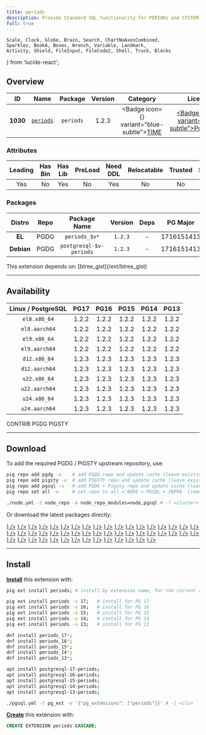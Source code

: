 ```yaml
---
title: periods
description: Provide Standard SQL functionality for PERIODs and SYSTEM VERSIONING
full: true
---
```


    Scale, Clock, Globe, Brain, Search, ChartNoAxesCombined,
    Sparkles, BookA, Boxes, Wrench, Variable, Landmark,
    Activity, Shield, FileInput, FileCode2, Shell, Truck, Blocks
} from 'lucide-react';

## Overview

| <TooltipIconButton tooltip="Extension unique identifier" side="top">ID</TooltipIconButton> | <TooltipIconButton tooltip="Extension name" side="top">Name</TooltipIconButton> | <TooltipIconButton tooltip="Package name for installation" side="top">Package</TooltipIconButton> | <TooltipIconButton tooltip="Latest available extension version" side="top">Version</TooltipIconButton> | <TooltipIconButton tooltip="Extension category" side="top">Category</TooltipIconButton> | <TooltipIconButton tooltip="Open source license" side="top">License</TooltipIconButton> | <TooltipIconButton tooltip="Programming language" side="top">Lang</TooltipIconButton> |
|:--------:|:--------:|:----------:|:--------------:|:---------------------------------------:|:------------------------------------------------------:|:----:|
| **1030** | [`periods`](https://github.com/xocolatl/periods) | `periods` | 1.2.3 | <Badge icon={<Clock />} variant="blue-subtle"><a href="/ext/time" className="no-underline">TIME</a></Badge> | <a href="/ext/list/license#postgresql" className="no-underline"><Badge icon={<Scale />} variant="blue-subtle">PostgreSQL</Badge></a> | <a href="/ext/list/lang#c"><Badge icon={<FileCode2 />} variant="blue-subtle">C</Badge></a> |

### Attributes

| <TooltipIconButton tooltip="The Primary Leading extension in the Package" side="top">Leading</TooltipIconButton> | <TooltipIconButton tooltip="Contains binary utils" side="top">Has Bin</TooltipIconButton> | <TooltipIconButton tooltip="Contains .so shared library files" side="top">Has Lib</TooltipIconButton> | <TooltipIconButton tooltip="Requires preloading via shared_preload_libraries" side="top">PreLoad</TooltipIconButton> | <TooltipIconButton tooltip="Requires CREATE EXTENSION DDL command" side="top">Need DDL</TooltipIconButton> | <TooltipIconButton tooltip="Can be installed in any schema" side="top">Relocatable</TooltipIconButton> | <TooltipIconButton tooltip="Can be created by non-superuser" side="top">Trusted</TooltipIconButton> | <TooltipIconButton tooltip="Schemas used by this extension" side="top">Schemas</TooltipIconButton> |
|:-------:|:-------:|:-------:|:-------:|:--------:|:-----------:|:-------:|:-------:|
| Yes | No | Yes | No | Yes | No | No | - |

### Packages

| <TooltipIconButton tooltip="Linux distribution family, EL or Debian" side="top">Distro</TooltipIconButton> | <TooltipIconButton tooltip="Package repository" side="top">Repo</TooltipIconButton> | <TooltipIconButton tooltip="The RPM/DEB Package Name Pattern (replace $v with real pg major)" side="top">Package Name</TooltipIconButton> | <TooltipIconButton tooltip="Latest package version" side="top">Version</TooltipIconButton> | <TooltipIconButton tooltip="RPM/DEB Package dependencies" side="top">Deps</TooltipIconButton> | <TooltipIconButton tooltip="Available in these PostgreSQL Major Versions" side="top">PG Major</TooltipIconButton> |
|:----------:|:--------:|:------------------------:|:-----------:|:------------:|:------------------:|
|   **EL**   | <Badge variant="blue-subtle"><span className="font-bold">PGDG</span></Badge> | `periods_$v*` | `1.2.3` | - | <Badge variant="green-subtle">17</Badge><Badge variant="green-subtle">16</Badge><Badge variant="green-subtle">15</Badge><Badge variant="green-subtle">14</Badge><Badge variant="green-subtle">13</Badge> |
| **Debian** | <Badge variant="blue-subtle"><span className="font-bold">PGDG</span></Badge> | `postgresql-$v-periods` | `1.2.3` | - | <Badge variant="green-subtle">17</Badge><Badge variant="green-subtle">16</Badge><Badge variant="green-subtle">15</Badge><Badge variant="green-subtle">14</Badge><Badge variant="green-subtle">13</Badge> |


<Callout title="Dependencies" type="warn">
    This extension depends on: [btree_gist](/ext/btree_gist)
</Callout>


------

## Availability

| <TooltipIconButton tooltip="Linux Distro Arch / PostgreSQL Major Version" side="top">Linux / PostgreSQL </TooltipIconButton> | **PG17** | **PG16** | **PG15** | **PG14** | **PG13** |
|:-----:|:-----:|:-----:|:-----:|:-----:|:-----:|
| `el8.x86_64` | <Badge variant="blue-subtle">1.2.2</Badge> | <Badge variant="blue-subtle">1.2.2</Badge> | <Badge variant="blue-subtle">1.2.2</Badge> | <Badge variant="blue-subtle">1.2.2</Badge> | <Badge variant="blue-subtle">1.2.2</Badge> |
| `el8.aarch64` | <Badge variant="blue-subtle">1.2.2</Badge> | <Badge variant="blue-subtle">1.2.2</Badge> | <Badge variant="blue-subtle">1.2.2</Badge> | <Badge variant="blue-subtle">1.2.2</Badge> | <Badge variant="blue-subtle">1.2.2</Badge> |
| `el9.x86_64` | <Badge variant="blue-subtle">1.2.2</Badge> | <Badge variant="blue-subtle">1.2.2</Badge> | <Badge variant="blue-subtle">1.2.2</Badge> | <Badge variant="blue-subtle">1.2.2</Badge> | <Badge variant="blue-subtle">1.2.2</Badge> |
| `el9.aarch64` | <Badge variant="blue-subtle">1.2.2</Badge> | <Badge variant="blue-subtle">1.2.2</Badge> | <Badge variant="blue-subtle">1.2.2</Badge> | <Badge variant="blue-subtle">1.2.2</Badge> | <Badge variant="blue-subtle">1.2.2</Badge> |
| `d12.x86_64` | <Badge variant="blue-subtle">1.2.3</Badge> | <Badge variant="blue-subtle">1.2.3</Badge> | <Badge variant="blue-subtle">1.2.3</Badge> | <Badge variant="blue-subtle">1.2.3</Badge> | <Badge variant="blue-subtle">1.2.3</Badge> |
| `d12.aarch64` | <Badge variant="blue-subtle">1.2.3</Badge> | <Badge variant="blue-subtle">1.2.3</Badge> | <Badge variant="blue-subtle">1.2.3</Badge> | <Badge variant="blue-subtle">1.2.3</Badge> | <Badge variant="blue-subtle">1.2.3</Badge> |
| `u22.x86_64` | <Badge variant="blue-subtle">1.2.3</Badge> | <Badge variant="blue-subtle">1.2.3</Badge> | <Badge variant="blue-subtle">1.2.3</Badge> | <Badge variant="blue-subtle">1.2.3</Badge> | <Badge variant="blue-subtle">1.2.3</Badge> |
| `u22.aarch64` | <Badge variant="blue-subtle">1.2.3</Badge> | <Badge variant="blue-subtle">1.2.3</Badge> | <Badge variant="blue-subtle">1.2.3</Badge> | <Badge variant="blue-subtle">1.2.3</Badge> | <Badge variant="blue-subtle">1.2.3</Badge> |
| `u24.x86_64` | <Badge variant="blue-subtle">1.2.3</Badge> | <Badge variant="blue-subtle">1.2.3</Badge> | <Badge variant="blue-subtle">1.2.3</Badge> | <Badge variant="blue-subtle">1.2.3</Badge> | <Badge variant="blue-subtle">1.2.3</Badge> |
| `u24.aarch64` | <Badge variant="blue-subtle">1.2.3</Badge> | <Badge variant="blue-subtle">1.2.3</Badge> | <Badge variant="blue-subtle">1.2.3</Badge> | <Badge variant="blue-subtle">1.2.3</Badge> | <Badge variant="blue-subtle">1.2.3</Badge> |

<Badge variant="green-subtle"><span className="font-black">CONTRIB</span></Badge> <Badge variant="blue-subtle"><span className="font-black">PGDG</span></Badge> <Badge variant="amber-subtle"><span className="font-black">PIGSTY</span></Badge>

------

## Download

To add the required PGDG / PIGSTY upstream repository, use:

```bash tab="pig"
pig repo add pgdg -u    # add PGDG repo and update cache (leave existing repos)
pig repo add pigsty -u  # add PIGSTY repo and update cache (leave existing repos)
pig repo add pgsql -u   # add PGDG + Pigsty repo and update cache (leave existing repos)
pig repo set all -u     # set repo to all = NODE + PGSQL + INFRA  (remove existing repos)
```
```bash tab="pigsty"
./node.yml -t node_repo -e node_repo_modules=node,pgsql # -l <cluster>
```

Or download the latest packages directly:

<Files>
    <Folder name="el8.x86_64">
        <a href="https://download.postgresql.org/pub/repos/yum/17/redhat/rhel-8-x86_64/periods_17-1.2.2-3PGDG.rhel8.x86_64.rpm"><File name="periods_17-1.2.2-3PGDG.rhel8.x86_64.rpm" icon={<Package className="text-emerald-500" />} /></a>
        <a href="https://download.postgresql.org/pub/repos/yum/16/redhat/rhel-8-x86_64/periods_16-1.2.2-1.rhel8.1.x86_64.rpm"><File name="periods_16-1.2.2-1.rhel8.1.x86_64.rpm" icon={<Package className="text-emerald-500" />} /></a>
        <a href="https://download.postgresql.org/pub/repos/yum/15/redhat/rhel-8-x86_64/periods_15-1.2.2-1.rhel8.x86_64.rpm"><File name="periods_15-1.2.2-1.rhel8.x86_64.rpm" icon={<Package className="text-emerald-500" />} /></a>
        <a href="https://download.postgresql.org/pub/repos/yum/14/redhat/rhel-8-x86_64/periods_14-1.2.2-1.rhel8.x86_64.rpm"><File name="periods_14-1.2.2-1.rhel8.x86_64.rpm" icon={<Package className="text-emerald-500" />} /></a>
        <a href="https://download.postgresql.org/pub/repos/yum/13/redhat/rhel-8-x86_64/periods_13-1.2.2-1.rhel8.x86_64.rpm"><File name="periods_13-1.2.2-1.rhel8.x86_64.rpm" icon={<Package className="text-emerald-500" />} /></a>
    </Folder>
    <Folder name="el8.aarch64">
        <a href="https://download.postgresql.org/pub/repos/yum/17/redhat/rhel-8-aarch64/periods_17-1.2.2-3PGDG.rhel8.aarch64.rpm"><File name="periods_17-1.2.2-3PGDG.rhel8.aarch64.rpm" icon={<Package className="text-orange-500" />} /></a>
        <a href="https://download.postgresql.org/pub/repos/yum/16/redhat/rhel-8-aarch64/periods_16-1.2.2-1.rhel8.1.aarch64.rpm"><File name="periods_16-1.2.2-1.rhel8.1.aarch64.rpm" icon={<Package className="text-orange-500" />} /></a>
        <a href="https://download.postgresql.org/pub/repos/yum/15/redhat/rhel-8-aarch64/periods_15-1.2.2-1.rhel8.aarch64.rpm"><File name="periods_15-1.2.2-1.rhel8.aarch64.rpm" icon={<Package className="text-orange-500" />} /></a>
        <a href="https://download.postgresql.org/pub/repos/yum/14/redhat/rhel-8-aarch64/periods_14-1.2.2-1.rhel8.aarch64.rpm"><File name="periods_14-1.2.2-1.rhel8.aarch64.rpm" icon={<Package className="text-orange-500" />} /></a>
        <a href="https://download.postgresql.org/pub/repos/yum/13/redhat/rhel-8-aarch64/periods_13-1.2.2-1.rhel8.aarch64.rpm"><File name="periods_13-1.2.2-1.rhel8.aarch64.rpm" icon={<Package className="text-orange-500" />} /></a>
    </Folder>
    <Folder name="el9.x86_64">
        <a href="https://download.postgresql.org/pub/repos/yum/17/redhat/rhel-9-x86_64/periods_17-1.2.2-3PGDG.rhel9.x86_64.rpm"><File name="periods_17-1.2.2-3PGDG.rhel9.x86_64.rpm" icon={<Package className="text-emerald-500" />} /></a>
        <a href="https://download.postgresql.org/pub/repos/yum/16/redhat/rhel-9-x86_64/periods_16-1.2.2-1.rhel9.1.x86_64.rpm"><File name="periods_16-1.2.2-1.rhel9.1.x86_64.rpm" icon={<Package className="text-emerald-500" />} /></a>
        <a href="https://download.postgresql.org/pub/repos/yum/15/redhat/rhel-9-x86_64/periods_15-1.2.2-1.rhel9.x86_64.rpm"><File name="periods_15-1.2.2-1.rhel9.x86_64.rpm" icon={<Package className="text-emerald-500" />} /></a>
        <a href="https://download.postgresql.org/pub/repos/yum/14/redhat/rhel-9-x86_64/periods_14-1.2.2-1.rhel9.x86_64.rpm"><File name="periods_14-1.2.2-1.rhel9.x86_64.rpm" icon={<Package className="text-emerald-500" />} /></a>
        <a href="https://download.postgresql.org/pub/repos/yum/13/redhat/rhel-9-x86_64/periods_13-1.2.2-1.rhel9.x86_64.rpm"><File name="periods_13-1.2.2-1.rhel9.x86_64.rpm" icon={<Package className="text-emerald-500" />} /></a>
    </Folder>
    <Folder name="el9.aarch64">
        <a href="https://download.postgresql.org/pub/repos/yum/17/redhat/rhel-9-aarch64/periods_17-1.2.2-3PGDG.rhel9.aarch64.rpm"><File name="periods_17-1.2.2-3PGDG.rhel9.aarch64.rpm" icon={<Package className="text-orange-500" />} /></a>
        <a href="https://download.postgresql.org/pub/repos/yum/16/redhat/rhel-9-aarch64/periods_16-1.2.2-1.rhel9.1.aarch64.rpm"><File name="periods_16-1.2.2-1.rhel9.1.aarch64.rpm" icon={<Package className="text-orange-500" />} /></a>
        <a href="https://download.postgresql.org/pub/repos/yum/15/redhat/rhel-9-aarch64/periods_15-1.2.2-1.rhel9.aarch64.rpm"><File name="periods_15-1.2.2-1.rhel9.aarch64.rpm" icon={<Package className="text-orange-500" />} /></a>
        <a href="https://download.postgresql.org/pub/repos/yum/14/redhat/rhel-9-aarch64/periods_14-1.2.2-1.rhel9.aarch64.rpm"><File name="periods_14-1.2.2-1.rhel9.aarch64.rpm" icon={<Package className="text-orange-500" />} /></a>
        <a href="https://download.postgresql.org/pub/repos/yum/13/redhat/rhel-9-aarch64/periods_13-1.2.2-1.rhel9.aarch64.rpm"><File name="periods_13-1.2.2-1.rhel9.aarch64.rpm" icon={<Package className="text-orange-500" />} /></a>
    </Folder>
    <Folder name="d12.x86_64">
        <a href="https://apt.postgresql.org/pub/repos/apt/pool/main/p/postgresql-periods/postgresql-17-periods_1.2.3-1.pgdg120+1_arm64.deb"><File name="postgresql-17-periods_1.2.3-1.pgdg120+1_arm64.deb" icon={<Box className="text-emerald-500" />} /></a>
        <a href="https://apt.postgresql.org/pub/repos/apt/pool/main/p/postgresql-periods/postgresql-16-periods_1.2.3-1.pgdg120+1_arm64.deb"><File name="postgresql-16-periods_1.2.3-1.pgdg120+1_arm64.deb" icon={<Box className="text-emerald-500" />} /></a>
        <a href="https://apt.postgresql.org/pub/repos/apt/pool/main/p/postgresql-periods/postgresql-15-periods_1.2.3-1.pgdg120+1_arm64.deb"><File name="postgresql-15-periods_1.2.3-1.pgdg120+1_arm64.deb" icon={<Box className="text-emerald-500" />} /></a>
        <a href="https://apt.postgresql.org/pub/repos/apt/pool/main/p/postgresql-periods/postgresql-14-periods_1.2.3-1.pgdg120+1_arm64.deb"><File name="postgresql-14-periods_1.2.3-1.pgdg120+1_arm64.deb" icon={<Box className="text-emerald-500" />} /></a>
        <a href="https://apt.postgresql.org/pub/repos/apt/pool/main/p/postgresql-periods/postgresql-13-periods_1.2.3-1.pgdg120+1_arm64.deb"><File name="postgresql-13-periods_1.2.3-1.pgdg120+1_arm64.deb" icon={<Box className="text-emerald-500" />} /></a>
    </Folder>
    <Folder name="d12.aarch64">
        <a href="https://apt.postgresql.org/pub/repos/apt/pool/main/p/postgresql-periods/postgresql-17-periods_1.2.3-1.pgdg120+1_amd64.deb"><File name="postgresql-17-periods_1.2.3-1.pgdg120+1_amd64.deb" icon={<Box className="text-orange-500" />} /></a>
        <a href="https://apt.postgresql.org/pub/repos/apt/pool/main/p/postgresql-periods/postgresql-16-periods_1.2.3-1.pgdg120+1_amd64.deb"><File name="postgresql-16-periods_1.2.3-1.pgdg120+1_amd64.deb" icon={<Box className="text-orange-500" />} /></a>
        <a href="https://apt.postgresql.org/pub/repos/apt/pool/main/p/postgresql-periods/postgresql-15-periods_1.2.3-1.pgdg120+1_amd64.deb"><File name="postgresql-15-periods_1.2.3-1.pgdg120+1_amd64.deb" icon={<Box className="text-orange-500" />} /></a>
        <a href="https://apt.postgresql.org/pub/repos/apt/pool/main/p/postgresql-periods/postgresql-14-periods_1.2.3-1.pgdg120+1_amd64.deb"><File name="postgresql-14-periods_1.2.3-1.pgdg120+1_amd64.deb" icon={<Box className="text-orange-500" />} /></a>
        <a href="https://apt.postgresql.org/pub/repos/apt/pool/main/p/postgresql-periods/postgresql-13-periods_1.2.3-1.pgdg120+1_amd64.deb"><File name="postgresql-13-periods_1.2.3-1.pgdg120+1_amd64.deb" icon={<Box className="text-orange-500" />} /></a>
    </Folder>
    <Folder name="u22.x86_64">
        <a href="https://apt.postgresql.org/pub/repos/apt/pool/main/p/postgresql-periods/postgresql-17-periods_1.2.3-1.pgdg22.04+1_amd64.deb"><File name="postgresql-17-periods_1.2.3-1.pgdg22.04+1_amd64.deb" icon={<Box className="text-emerald-500" />} /></a>
        <a href="https://apt.postgresql.org/pub/repos/apt/pool/main/p/postgresql-periods/postgresql-16-periods_1.2.3-1.pgdg22.04+1_amd64.deb"><File name="postgresql-16-periods_1.2.3-1.pgdg22.04+1_amd64.deb" icon={<Box className="text-emerald-500" />} /></a>
        <a href="https://apt.postgresql.org/pub/repos/apt/pool/main/p/postgresql-periods/postgresql-15-periods_1.2.3-1.pgdg22.04+1_amd64.deb"><File name="postgresql-15-periods_1.2.3-1.pgdg22.04+1_amd64.deb" icon={<Box className="text-emerald-500" />} /></a>
        <a href="https://apt.postgresql.org/pub/repos/apt/pool/main/p/postgresql-periods/postgresql-14-periods_1.2.3-1.pgdg22.04+1_amd64.deb"><File name="postgresql-14-periods_1.2.3-1.pgdg22.04+1_amd64.deb" icon={<Box className="text-emerald-500" />} /></a>
        <a href="https://apt.postgresql.org/pub/repos/apt/pool/main/p/postgresql-periods/postgresql-13-periods_1.2.3-1.pgdg22.04+1_amd64.deb"><File name="postgresql-13-periods_1.2.3-1.pgdg22.04+1_amd64.deb" icon={<Box className="text-emerald-500" />} /></a>
    </Folder>
    <Folder name="u22.aarch64">
        <a href="https://apt.postgresql.org/pub/repos/apt/pool/main/p/postgresql-periods/postgresql-17-periods_1.2.3-1.pgdg22.04+1_arm64.deb"><File name="postgresql-17-periods_1.2.3-1.pgdg22.04+1_arm64.deb" icon={<Box className="text-orange-500" />} /></a>
        <a href="https://apt.postgresql.org/pub/repos/apt/pool/main/p/postgresql-periods/postgresql-16-periods_1.2.3-1.pgdg22.04+1_arm64.deb"><File name="postgresql-16-periods_1.2.3-1.pgdg22.04+1_arm64.deb" icon={<Box className="text-orange-500" />} /></a>
        <a href="https://apt.postgresql.org/pub/repos/apt/pool/main/p/postgresql-periods/postgresql-15-periods_1.2.3-1.pgdg22.04+1_arm64.deb"><File name="postgresql-15-periods_1.2.3-1.pgdg22.04+1_arm64.deb" icon={<Box className="text-orange-500" />} /></a>
        <a href="https://apt.postgresql.org/pub/repos/apt/pool/main/p/postgresql-periods/postgresql-14-periods_1.2.3-1.pgdg22.04+1_arm64.deb"><File name="postgresql-14-periods_1.2.3-1.pgdg22.04+1_arm64.deb" icon={<Box className="text-orange-500" />} /></a>
        <a href="https://apt.postgresql.org/pub/repos/apt/pool/main/p/postgresql-periods/postgresql-13-periods_1.2.3-1.pgdg22.04+1_arm64.deb"><File name="postgresql-13-periods_1.2.3-1.pgdg22.04+1_arm64.deb" icon={<Box className="text-orange-500" />} /></a>
    </Folder>
    <Folder name="u24.x86_64">
        <a href="https://apt.postgresql.org/pub/repos/apt/pool/main/p/postgresql-periods/postgresql-17-periods_1.2.3-1.pgdg24.04+1_amd64.deb"><File name="postgresql-17-periods_1.2.3-1.pgdg24.04+1_amd64.deb" icon={<Box className="text-emerald-500" />} /></a>
        <a href="https://apt.postgresql.org/pub/repos/apt/pool/main/p/postgresql-periods/postgresql-16-periods_1.2.3-1.pgdg24.04+1_amd64.deb"><File name="postgresql-16-periods_1.2.3-1.pgdg24.04+1_amd64.deb" icon={<Box className="text-emerald-500" />} /></a>
        <a href="https://apt.postgresql.org/pub/repos/apt/pool/main/p/postgresql-periods/postgresql-15-periods_1.2.3-1.pgdg24.04+1_amd64.deb"><File name="postgresql-15-periods_1.2.3-1.pgdg24.04+1_amd64.deb" icon={<Box className="text-emerald-500" />} /></a>
        <a href="https://apt.postgresql.org/pub/repos/apt/pool/main/p/postgresql-periods/postgresql-14-periods_1.2.3-1.pgdg24.04+1_amd64.deb"><File name="postgresql-14-periods_1.2.3-1.pgdg24.04+1_amd64.deb" icon={<Box className="text-emerald-500" />} /></a>
        <a href="https://apt.postgresql.org/pub/repos/apt/pool/main/p/postgresql-periods/postgresql-13-periods_1.2.3-1.pgdg24.04+1_amd64.deb"><File name="postgresql-13-periods_1.2.3-1.pgdg24.04+1_amd64.deb" icon={<Box className="text-emerald-500" />} /></a>
    </Folder>
    <Folder name="u24.aarch64">
        <a href="https://apt.postgresql.org/pub/repos/apt/pool/main/p/postgresql-periods/postgresql-17-periods_1.2.3-1.pgdg24.04+1_arm64.deb"><File name="postgresql-17-periods_1.2.3-1.pgdg24.04+1_arm64.deb" icon={<Box className="text-orange-500" />} /></a>
        <a href="https://apt.postgresql.org/pub/repos/apt/pool/main/p/postgresql-periods/postgresql-16-periods_1.2.3-1.pgdg24.04+1_arm64.deb"><File name="postgresql-16-periods_1.2.3-1.pgdg24.04+1_arm64.deb" icon={<Box className="text-orange-500" />} /></a>
        <a href="https://apt.postgresql.org/pub/repos/apt/pool/main/p/postgresql-periods/postgresql-15-periods_1.2.3-1.pgdg24.04+1_arm64.deb"><File name="postgresql-15-periods_1.2.3-1.pgdg24.04+1_arm64.deb" icon={<Box className="text-orange-500" />} /></a>
        <a href="https://apt.postgresql.org/pub/repos/apt/pool/main/p/postgresql-periods/postgresql-14-periods_1.2.3-1.pgdg24.04+1_arm64.deb"><File name="postgresql-14-periods_1.2.3-1.pgdg24.04+1_arm64.deb" icon={<Box className="text-orange-500" />} /></a>
        <a href="https://apt.postgresql.org/pub/repos/apt/pool/main/p/postgresql-periods/postgresql-13-periods_1.2.3-1.pgdg24.04+1_arm64.deb"><File name="postgresql-13-periods_1.2.3-1.pgdg24.04+1_arm64.deb" icon={<Box className="text-orange-500" />} /></a>
    </Folder>
</Files>

------

## Install

[**Install**](/docs/pgsql/extension/install) this extension with:

```bash tab="pig"
pig ext install periods; # install by extension name, for the current active PG version

pig ext install periods -v 17;   # install for PG 17
pig ext install periods -v 16;   # install for PG 16
pig ext install periods -v 15;   # install for PG 15
pig ext install periods -v 14;   # install for PG 14
pig ext install periods -v 13;   # install for PG 13
```
```bash tab="yum" 
dnf install periods_17*;
dnf install periods_16*;
dnf install periods_15*;
dnf install periods_14*;
dnf install periods_13*;
```
```bash tab="apt" 
apt install postgresql-17-periods;
apt install postgresql-16-periods;
apt install postgresql-15-periods;
apt install postgresql-14-periods;
apt install postgresql-13-periods;
```
```bash tab="ansible"
./pgsql.yml -t pg_ext -e '{"pg_extensions": ["periods"]}' # -l <cls>
```

[**Create**](/docs/pgsql/extension/create) this extension with:

```sql
CREATE EXTENSION periods CASCADE;
```


